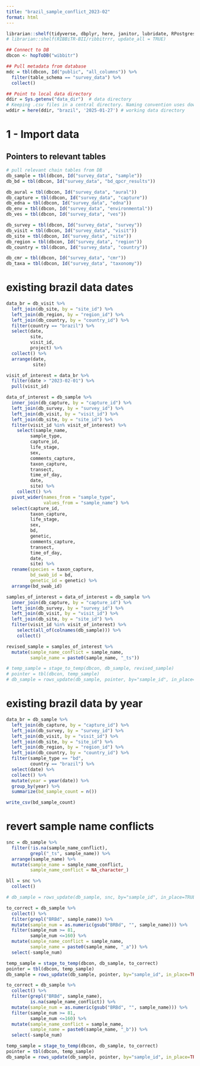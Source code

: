 ```yaml
---
title: "brazil_sample_conflict_2023-02"
format: html
---
```


```r
librarian::shelf(tidyverse, dbplyr, here, janitor, lubridate, RPostgres, DBI, parsedate, uuid, hms, RIBBiTR-BII/ribbitrrr)
# librarian::shelf(RIBBiTR-BII/ribbitrrr, update_all = TRUE)

## Connect to DB
dbcon <- hopToDB("wibbitr")

## Pull metadata from database
mdc = tbl(dbcon, Id("public", "all_columns")) %>%
  filter(table_schema == "survey_data") %>%
  collect()

## Point to local data directory
ddir = Sys.getenv("data_dir")  # data directory
# Keeping .csv files in a central directory. Naming convention uses download date to distinguish batches.
wddir = here(ddir, "brazil", '2025-01-27') # working data directory

```

# 1 - Import data

## Pointers to relevant tables

```r
# pull relevant chain tables from DB
db_sample = tbl(dbcon, Id("survey_data", "sample"))
db_bd = tbl(dbcon, Id("survey_data", "bd_qpcr_results"))

db_aural = tbl(dbcon, Id("survey_data", "aural"))
db_capture = tbl(dbcon, Id("survey_data", "capture"))
db_edna = tbl(dbcon, Id("survey_data", "edna"))
db_env = tbl(dbcon, Id("survey_data", "environmental"))
db_ves = tbl(dbcon, Id("survey_data", "ves"))

db_survey = tbl(dbcon, Id("survey_data", "survey"))
db_visit = tbl(dbcon, Id("survey_data", "visit"))
db_site = tbl(dbcon, Id("survey_data", "site"))
db_region = tbl(dbcon, Id("survey_data", "region"))
db_country = tbl(dbcon, Id("survey_data", "country"))

db_cmr = tbl(dbcon, Id("survey_data", "cmr"))
db_taxa = tbl(dbcon, Id("survey_data", "taxonomy"))

```


# existing brazil data dates
```r
data_br = db_visit %>%
  left_join(db_site, by = "site_id") %>%
  left_join(db_region, by = "region_id") %>%
  left_join(db_country, by = "country_id") %>%
  filter(country == "brazil") %>%
  select(date,
         site,
         visit_id,
         project) %>%
  collect() %>%
  arrange(date,
          site)

visit_of_interest = data_br %>%
  filter(date > "2023-02-01") %>%
  pull(visit_id)

data_of_interest = db_sample %>%
  inner_join(db_capture, by = "capture_id") %>%
  left_join(db_survey, by = "survey_id") %>%
  left_join(db_visit, by = "visit_id") %>%
  left_join(db_site, by = "site_id") %>%
  filter(visit_id %in% visit_of_interest) %>%
    select(sample_name,
         sample_type,
         capture_id,
         life_stage,
         sex,
         comments_capture,
         taxon_capture,
         transect,
         time_of_day,
         date,
         site) %>%
    collect() %>%
  pivot_wider(names_from = "sample_type",
              values_from = "sample_name") %>%
  select(capture_id,
         taxon_capture,
         life_stage,
         sex,
         bd,
         genetic,
         comments_capture,
         transect,
         time_of_day,
         date,
         site) %>%
  rename(species = taxon_capture,
         bd_swab_id = bd,
         genetic_id = genetic) %>%
  arrange(bd_swab_id)

samples_of_interest = data_of_interest = db_sample %>%
  inner_join(db_capture, by = "capture_id") %>%
  left_join(db_survey, by = "survey_id") %>%
  left_join(db_visit, by = "visit_id") %>%
  left_join(db_site, by = "site_id") %>%
  filter(visit_id %in% visit_of_interest) %>%
    select(all_of(colnames(db_sample))) %>%
    collect()

revised_sample = samples_of_interest %>%
  mutate(sample_name_conflict = sample_name,
         sample_name = paste0(sample_name, "_ts"))

# temp_sample = stage_to_temp(dbcon, db_sample, revised_sample)
# pointer = tbl(dbcon, temp_sample)
# db_sample = rows_update(db_sample, pointer, by="sample_id", in_place=TRUE, unmatched = "ignore")

```

# existing brazil data by year
```r
data_br = db_sample %>%
  left_join(db_capture, by = "capture_id") %>%
  left_join(db_survey, by = "survey_id") %>%
  left_join(db_visit, by = "visit_id") %>%
  left_join(db_site, by = "site_id") %>%
  left_join(db_region, by = "region_id") %>%
  left_join(db_country, by = "country_id") %>%
  filter(sample_type == "bd",
         country == "brazil") %>%
  select(date) %>%
  collect() %>%
  mutate(year = year(date)) %>%
  group_by(year) %>%
  summarize(bd_sample_count = n())

write_csv(bd_sample_count)
```

# revert sample name conflicts
```r
snc = db_sample %>%
  filter(!is.na(sample_name_conflict),
         grepl("_ts", sample_name)) %>%
  arrange(sample_name) %>%
  mutate(sample_name = sample_name_conflict,
         sample_name_conflict = NA_character_)

bll = snc %>%
  collect()

# db_sample = rows_update(db_sample, snc, by="sample_id", in_place=TRUE, unmatched = "ignore")

```

```r
to_correct = db_sample %>%
  collect() %>%
  filter(grepl("BRBd", sample_name)) %>%
  mutate(sample_num = as.numeric(gsub("BRBd", "", sample_name))) %>%
  filter(sample_num >= 81,
         sample_num <=160) %>%
  mutate(sample_name_conflict = sample_name,
         sample_name = paste0(sample_name, "_a")) %>%
  select(-sample_num)

temp_sample = stage_to_temp(dbcon, db_sample, to_correct)
pointer = tbl(dbcon, temp_sample)
db_sample = rows_update(db_sample, pointer, by="sample_id", in_place=TRUE, unmatched = "ignore")

```

```r
to_correct = db_sample %>%
  collect() %>%
  filter(grepl("BRBd", sample_name),
         is.na(sample_name_conflict)) %>%
  mutate(sample_num = as.numeric(gsub("BRBd", "", sample_name))) %>%
  filter(sample_num >= 81,
         sample_num <=160) %>%
  mutate(sample_name_conflict = sample_name,
         sample_name = paste0(sample_name, "_b")) %>%
  select(-sample_num)

temp_sample = stage_to_temp(dbcon, db_sample, to_correct)
pointer = tbl(dbcon, temp_sample)
db_sample = rows_update(db_sample, pointer, by="sample_id", in_place=TRUE, unmatched = "ignore")

```